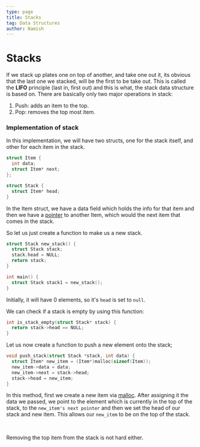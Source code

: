 ```yaml
---
type: page
title: Stacks 
tag: Data Structures
author: Namish
---
```


# Stacks 

<Diagram src="/stacks/stacks.png" />

If we stack up plates one on top of another, and take one out it, its obvious that the last one we stacked, will be the first to be take out. This is called the **LIFO** principle (last in, first out) and this is what, the stack data structure is based on. There are basically only two major operations in stack:

1. Push: adds an item to the top.
2. Pop: removes the top most item.


### Implementation of stack

In this implementation, we will have two structs, one for the stack itself, and other for each item in the stack.

```c 
struct Item {
  int data;
  struct Item* next;
};

struct Stack {
  struct Item* head;
}
```

In the Item struct, we have a data field which holds the info for that item and then we have a [pointer](/pre/pointers) to another Item, which would the next item that comes in the stack.

<Diagram src="/stacks/stack-representation.png"/>


So let us just create a function to make us a new stack.

```c 
struct Stack new_stack() {
  struct Stack stack;
  stack.head = NULL;
  return stack;
}

int main() {
  struct Stack stack1 = new_stack();
}
```

Initially, it will have 0 elements, so it's `head` is set to `null`.

We can check if a stack is empty by using this function:

```c
int is_stack_empty(struct Stack* stack) {
  return stack->head == NULL;
}
```

Let us now create a function to push a new element onto the stack;

```c
void push_stack(struct Stack *stack, int data) {
  struct Item* new_item = (Item*)malloc(sizeof(Item));
  new_item->data = data;
  new_item->next = stack->head;
  stack->head = new_item;
}
```

In this method, first we create a new item via [malloc](/pre/memory#dynamic-memory-allocation). After assigning it the data we passed, we point to the element which is currently in the top of the stack, to the `new_item's next pointer` and then we set the head of our stack and new item. This allows our `new_item` to be on the top of the stack.

<br/>

Removing the top item from the stack is not hard either.
